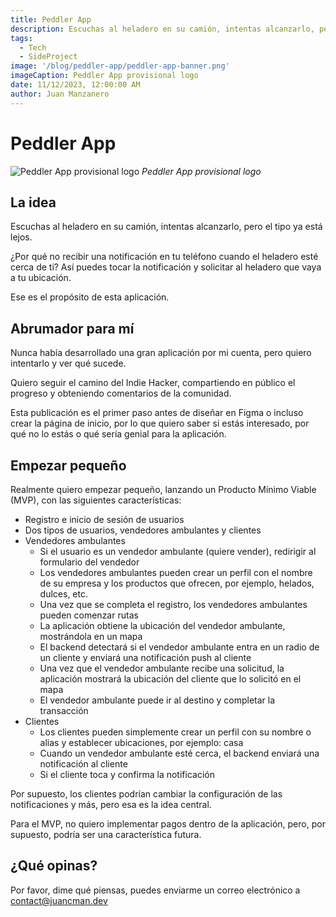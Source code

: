 ```yaml
---
title: Peddler App
description: Escuchas al heladero en su camión, intentas alcanzarlo, pero el tipo ya está lejos.
tags:
  - Tech
  - SideProject
image: '/blog/peddler-app/peddler-app-banner.png'
imageCaption: Peddler App provisional logo
date: 11/12/2023, 12:00:00 AM
author: Juan Manzanero
---
```


# Peddler App

![Peddler App provisional logo](/blog/peddler-app/peddler-app-banner.png)
_Peddler App provisional logo_

<PostData date='November 12, 2023' author='Juan Manzanero' />

## La idea

Escuchas al heladero en su camión, intentas alcanzarlo, pero el tipo ya está lejos.

¿Por qué no recibir una notificación en tu teléfono cuando el heladero esté cerca de ti? Así puedes tocar la notificación y solicitar al heladero que vaya a tu ubicación.

Ese es el propósito de esta aplicación.

## Abrumador para mí

Nunca había desarrollado una gran aplicación por mi cuenta, pero quiero intentarlo y ver qué sucede.

Quiero seguir el camino del Indie Hacker, compartiendo en público el progreso y obteniendo comentarios de la comunidad.

Esta publicación es el primer paso antes de diseñar en Figma o incluso crear la página de inicio, por lo que quiero saber si estás interesado, por qué no lo estás o qué sería genial para la aplicación.

## Empezar pequeño

Realmente quiero empezar pequeño, lanzando un Producto Mínimo Viable (MVP), con las siguientes características:

- Registro e inicio de sesión de usuarios
- Dos tipos de usuarios, vendedores ambulantes y clientes
- Vendedores ambulantes
  - Si el usuario es un vendedor ambulante (quiere vender), redirigir al formulario del vendedor
  - Los vendedores ambulantes pueden crear un perfil con el nombre de su empresa y los productos que ofrecen, por ejemplo, helados, dulces, etc.
  - Una vez que se completa el registro, los vendedores ambulantes pueden comenzar rutas
  - La aplicación obtiene la ubicación del vendedor ambulante, mostrándola en un mapa
  - El backend detectará si el vendedor ambulante entra en un radio de un cliente y enviará una notificación push al cliente
  - Una vez que el vendedor ambulante recibe una solicitud, la aplicación mostrará la ubicación del cliente que lo solicitó en el mapa
  - El vendedor ambulante puede ir al destino y completar la transacción
- Clientes
  - Los clientes pueden simplemente crear un perfil con su nombre o alias y establecer ubicaciones, por ejemplo: casa
  - Cuando un vendedor ambulante esté cerca, el backend enviará una notificación al cliente
  - Si el cliente toca y confirma la notificación

Por supuesto, los clientes podrían cambiar la configuración de las notificaciones y más, pero esa es la idea central.

Para el MVP, no quiero implementar pagos dentro de la aplicación, pero, por supuesto, podría ser una característica futura.

## ¿Qué opinas?

Por favor, dime qué piensas, puedes enviarme un correo electrónico a [contact@juancman.dev](mailto:contact@juancman.dev)